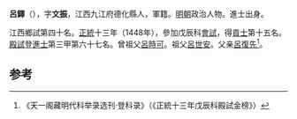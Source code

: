 '''呂鐸'''（{{bd|1421年||？}}），字'''文振'''，江西九江府德化縣人，軍籍。[[明朝|明朝]]政治人物。進士出身。

江西鄉試第四十名。[[正统_(年号)|正統]]十三年（1448年），參加戊辰科[[會試|會試]]，得[[貢士|貢士]]第十五名。[[殿試|殿試]]登[[進士|進士]]第三甲第六十七名。曾祖父[[呂時可|呂時可]]。祖父[[呂世安|呂世安]]。父亲[[呂復先|呂復先]]<ref>《天一阁藏明代科举录选刊·登科录》（《正統十三年戊辰科殿試金榜》）</ref>。

==参考==
{{reflist}}
{{明朝人物小作品}}
{{正統十三年戊辰科殿試金榜}}
